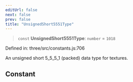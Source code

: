 ```yaml
---
editUrl: false
next: false
prev: false
title: "UnsignedShort5551Type"
---
```


> `const` **UnsignedShort5551Type**: `number` = `1018`

Defined in: three/src/constants.js:706

An unsigned short 5_5_5_1 (packed) data type for textures.

## Constant
